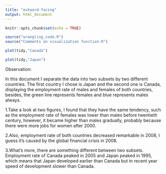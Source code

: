 ```yaml
---
title: "outward-facing"
output: html_document
---
```


```r
knitr::opts_chunk$set(echo = TRUE)
```

```r
source("wrangling_code.R")
source("Comments on visualization function.R")
```


```r
plot(tidy,"Canada")
```


```r
plot(tidy,"Japan")
```

Observation:

In this document I separate the data into two subsets by two different countries. The first country I chose is Japan and the second one is Canada, displaying the employment rate of males and females of both countries, besides, the green line represents females and blue represents males always.

1.Take a look at two figures, I found that they have the same tendency, such as the employment rate of females was lower than males before twentieth century, however, it became higher than males gradually, probably because there were more jobs for women after 2000. 

2.Also, employment rate of both countries decreased remarkable in 2008, I guess it’s caused by the global financial crisis in 2008. 

3.What’s more, there are something different between two subsets. Employment rate of Canada peaked in 2005 and Japan peaked in 1995, which means that Japan developed earlier than Canada but in recent year speed of development slower than Canada.
